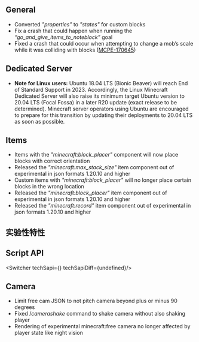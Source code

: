 



## **General**

-   Converted _"properties"_ to _"states"_ for custom blocks
-   Fix a crash that could happen when running the _“go\_and\_give\_items\_to\_noteblock”_ goal 
-   Fixed a crash that could occur when attempting to change a mob’s scale while it was colliding with blocks ([MCPE-170645](https://bugs.mojang.com/browse/MCPE-170645))

## **Dedicated Server** 

-   **Note for Linux users:** Ubuntu 18.04 LTS (Bionic Beaver) will reach End of Standard Support in 2023. Accordingly, the Linux Minecraft Dedicated Server will also raise its minimum target Ubuntu version to 20.04 LTS (Focal Fossa) in a later R20 update (exact release to be determined). Minecraft server operators using Ubuntu are encouraged to prepare for this transition by updating their deployments to 20.04 LTS as soon as possible. 

## **Items**

-   Items with the _"minecraft:block\_placer"_ component will now place blocks with correct orientation 
-   Released the _"minecraft:max\_stack\_size"_ item component out of experimental in json formats 1.20.10 and higher
-   Custom items with _"minecraft:block\_placer"_ will no longer place certain blocks in the wrong location 
-   Released the _"minecraft:block\_placer"_ item component out of experimental in json formats 1.20.10 and higher
-   Released the _"minecraft:record"_ item component out of experimental in json formats 1.20.10 and higher




<h2 className="experimental_divider">实验性特性</h2>





## **Script API**

<Switcher techSapi={<TechSapiExp/>} techSapiDiff={undefined}/>

## **Camera**

-   Limit free cam JSON to not pitch camera beyond plus or minus 90 degrees
-   Fixed /_camerashake_ command to shake camera without also shaking player
-   Rendering of experimental minecraft:free camera no longer affected by player state like night vision